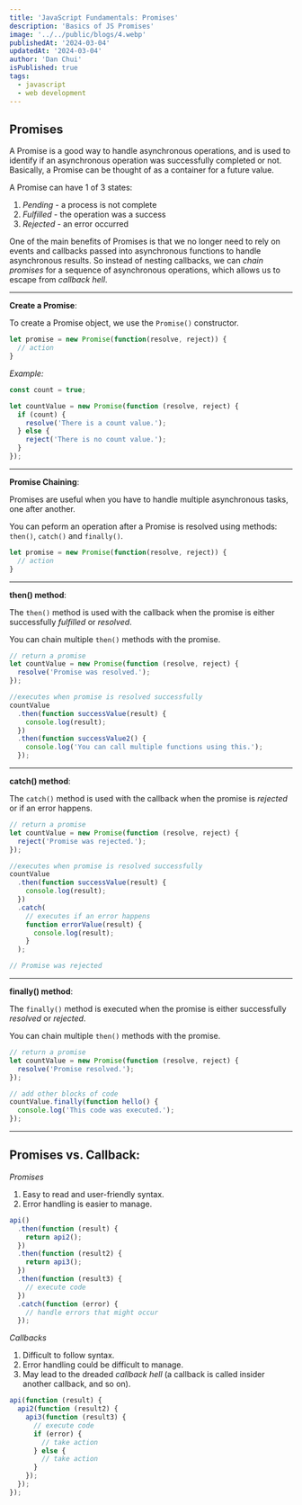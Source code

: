 ```yaml
---
title: 'JavaScript Fundamentals: Promises'
description: 'Basics of JS Promises'
image: '../../public/blogs/4.webp'
publishedAt: '2024-03-04'
updatedAt: '2024-03-04'
author: 'Dan Chui'
isPublished: true
tags:
  - javascript
  - web development
---
```


## Promises

A Promise is a good way to handle asynchronous operations, and is used to identify if an asynchronous operation was successfully completed or not. Basically, a Promise can be thought of as a container for a future value.

A Promise can have 1 of 3 states:

1.  _Pending_ - a process is not complete
2.  _Fulfilled_ - the operation was a success
3.  _Rejected_ - an error occurred

One of the main benefits of Promises is that we no longer need to rely on events and callbacks passed into asynchronous functions to handle asynchronous results. So instead of nesting callbacks, we can _chain promises_ for a sequence of asynchronous operations, which allows us to escape from _callback hell_.

---

**Create a Promise**:

To create a Promise object, we use the `Promise()` constructor.

```js
let promise = new Promise(function(resolve, reject)) {
  // action
}
```

_Example:_

```js
const count = true;

let countValue = new Promise(function (resolve, reject) {
  if (count) {
    resolve('There is a count value.');
  } else {
    reject('There is no count value.');
  }
});
```

---

**Promise Chaining**:

Promises are useful when you have to handle multiple asynchronous tasks, one after another.

You can peform an operation after a Promise is resolved using methods: `then()`, `catch()` and `finally()`.

```js
let promise = new Promise(function(resolve, reject)) {
  // action
}
```

---

**then() method**:

The `then()` method is used with the callback when the promise is either successfully _fulfilled_ or _resolved_.

You can chain multiple `then()` methods with the promise.

```js
// return a promise
let countValue = new Promise(function (resolve, reject) {
  resolve('Promise was resolved.');
});

//executes when promise is resolved successfully
countValue
  .then(function successValue(result) {
    console.log(result);
  })
  .then(function successValue2() {
    console.log('You can call multiple functions using this.');
  });
```

---

**catch() method**:

The `catch()` method is used with the callback when the promise is _rejected_ or if an error happens.

```js
// return a promise
let countValue = new Promise(function (resolve, reject) {
  reject('Promise was rejected.');
});

//executes when promise is resolved successfully
countValue
  .then(function successValue(result) {
    console.log(result);
  })
  .catch(
    // executes if an error happens
    function errorValue(result) {
      console.log(result);
    }
  );

// Promise was rejected
```

---

**finally() method**:

The `finally()` method is executed when the promise is either successfully _resolved_ or _rejected_.

You can chain multiple `then()` methods with the promise.

```js
// return a promise
let countValue = new Promise(function (resolve, reject) {
  resolve('Promise resolved.');
});

// add other blocks of code
countValue.finally(function hello() {
  console.log('This code was executed.');
});
```

---

## Promises vs. Callback:

_Promises_

1. Easy to read and user-friendly syntax.
2. Error handling is easier to manage.

```js
api()
  .then(function (result) {
    return api2();
  })
  .then(function (result2) {
    return api3();
  })
  .then(function (result3) {
    // execute code
  })
  .catch(function (error) {
    // handle errors that might occur
  });
```

_Callbacks_

1. Difficult to follow syntax.
2. Error handling could be difficult to manage.
3. May lead to the dreaded _callback hell_ (a callback is called insider another callback, and so on).

```js
api(function (result) {
  api2(function (result2) {
    api3(function (result3) {
      // execute code
      if (error) {
        // take action
      } else {
        // take action
      }
    });
  });
});
```
